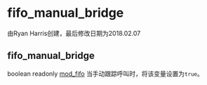 # fifo_manual_bridge 

由Ryan Harris创建，最后修改日期为2018.02.07

## fifo_manual_bridge

boolean readonly [mod\_fifo](../FreeSWITCH-Explained/Modules/mod_fifo_3966031.mdx#-add) 当手动跟踪呼叫时，将该变量设置为`true`。